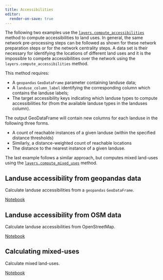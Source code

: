 ```yaml
---
title: Accessibilities
editor:
  render-on-save: true
---
```


The following two examples use the [`layers.compute_accessibilities`](https://cityseer.benchmarkurbanism.com/metrics/layers#compute-accessibilities) method to compute accessibilities to land uses. In general, the same network pre-processing steps can be followed as shown for these network preparation steps or for the network centrality steps. A data set is their necessary for identifying the locations of different land uses and it is the impossible to compete accessibilities over the network using the `layers.compute_accessibilities` method.

This method requires:

- A `geopandas` `GeoDataFrame` parameter containing landuse data;
- A `landuse_column_label` identifying the corresponding column which contains the landuse labels;
- The target accessibility keys indicating which landuse types to compute accessibilities for (from the available landuse types in the landuses column).

The output GeoDataFrame will contain new columns for each landuse in the following three forms.

- A count of reachable instances of a given landuse (within the specified distance thresholds)
- Similarly, a distance-weighted count of reachable locations
- The distance to the nearest instance of a given landuse.

The last example follows a similar approach, but computes mixed land-uses using the [`layers.compute_mixed_uses`](https://cityseer.benchmarkurbanism.com/metrics/layers#compute-mixed-uses) method.

## Landuse accessibility from geopandas data

Calculate landuse accessibilities from a `geopandas` `GeoDataFrame`.

[Notebook](gpd_accessibility.ipynb)

## Landuse accessibility from OSM data

Calculate landuse accessibilities from OpenStreetMap.

[Notebook](osm_accessibility.ipynb)

## Calculating mixed-uses

Calculate mixed land-uses.

[Notebook](gpd_mixed_uses.ipynb)
